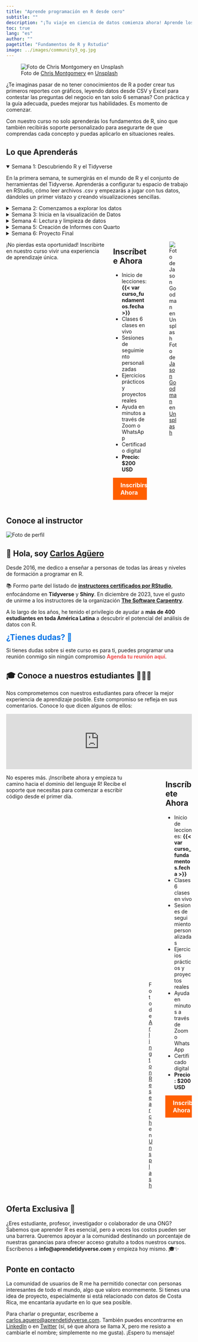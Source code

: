 ```yaml
---
title: "Aprende programación en R desde cero"
subtitle: ""
description: "¡Tu viaje en ciencia de datos comienza ahora! Aprende los fundamentos de la ciencia de datos con tidyverse."
toc: true
lang: "es"
author: ""
pagetitle: "Fundamentos de R y Rstudio"
image: ../images/community3_og.jpg
---
```



![Foto de <a href="https://unsplash.com/es/@cwmonty?utm_content=creditCopyText&utm_medium=referral&utm_source=unsplash">Chris Montgomery</a> en <a href="https://unsplash.com/es/fotos/macbook-pro-displaying-group-of-people-smgTvepind4?utm_content=creditCopyText&utm_medium=referral&utm_source=unsplash">Unsplash</a>](../images/community3_og.jpg)

¿Te imaginas pasar de no tener conocimientos de R a poder crear tus primeros reportes con gráficos, leyendo datos desde CSV y Excel para contestar las preguntas del negocio en tan solo 6 semanas? Con práctica y la guía adecuada, puedes mejorar tus habilidades. Es momento de comenzar.

Con nuestro curso no solo aprenderás los fundamentos de R, sino que también recibirás soporte personalizado para asegurarte de que comprendas cada concepto y puedas aplicarlo en situaciones reales.


## Lo que Aprenderás

<details open>
<summary>Semana 1: Descubriendo R y el Tidyverse</summary>
<p>En la primera semana, te sumergirás en el mundo de R y el conjunto de herramientas del Tidyverse. Aprenderás a configurar tu espacio de trabajo en RStudio, cómo leer archivos .csv y empezarás a jugar con tus datos, dándoles un primer vistazo y creando visualizaciones sencillas.</p>
</details>

<details>
<summary>Semana 2: Comenzamos a explorar los datos</summary>
<p>En esta semana, te adentrarás en el corazón de <code>dplyr</code> y <code>tidyr</code>, donde la magia de la manipulación de datos realmente sucede. Aprenderás a filtrar, seleccionar, y transformar tus datos para revelar las historias ocultas que tienen para contar.</p>
</details>

<details>
<summary>Semana 3: Inicia en la visualización de Datos</summary>
<p>Aquí, vas a llevar tus habilidades de visualización al siguiente nivel, usando <code>ggplot2</code> para crear tus primeros gráficos. Aprenderás sobre escalas, facetas, y cómo personalizar tus gráficos para que destaquen y se adapten a tus necesidades.</p>
</details>

<details>
<summary>Semana 4: Lectura y limpieza de datos</summary>
<p>Esta semana te enseñará a ser capaz de leer datos almacenados en <code>CSV</code>, <code>Excel</code>, <code>SPSS</code>, entre otros. Ya sea que estés trabajando con texto, números, fechas, o cualquier otro tipo, aprenderás las habilidades para manejarlos todos con eficiencia.</p>
</details>

<details>
<summary>Semana 5: Creación de Informes con Quarto</summary>
<p>Con <code>Quarto</code>, aprenderás a combinar tu análisis con narrativas en reportes dinámicos, haciendo que tus hallazgos no solo sean comprensibles, sino también atractivos para tu audiencia. Es la habilidad de contar una historia cautivadora, donde los datos son los personajes principales.</p>
</details>

<details>
<summary>Semana 6: Proyecto Final</summary>
<p>En la última semana, aplicarás todo lo aprendido a lo largo del curso en un proyecto final. Deberás leer datos, limpiarlos, transformarlos y presentarlos utilizando gráficos y tablas. El objetivo es crear un informe completo que demuestre tus habilidades y conocimientos adquiridos.</p>
</details>


:::: {.columns}
¡No pierdas esta oportunidad! Inscribirte en nuestro curso vivir una experiencia de aprendizaje única.

::: {.column width="45%"}
## Inscríbete Ahora
+ Inicio de lecciones: **{{< var curso_fundamentos.fecha >}}**
+ Clases 6 clases en vivo
+ Sesiones de seguimiento personalizadas
+ Ejercicios prácticos y proyectos reales
+ Ayuda en minutos a través de Zoom o WhatsApp
+ Certificado digital
+ **Precio: $200 USD**

<a href='{{< var curso_fundamentos.url_pago >}}' style="background-color: #FF5F00; color: white; padding: 10px 20px; border: none; border-radius: 0px; text-decoration: none; font-size: 16px; font-weight: bold; display: inline-block; cursor: pointer; transition: background-color 0.3s ease;">Inscribirse Ahora</a>

:::

::: {.column width="50%"}

![Foto de <a href="https://unsplash.com/es/@jasongoodman_youxventures?utm_content=creditCopyText&utm_medium=referral&utm_source=unsplash">Jason Goodman</a> en <a href="https://unsplash.com/es/fotos/five-person-by-table-watching-turned-on-white-imac-vbxyFxlgpjM?utm_content=creditCopyText&utm_medium=referral&utm_source=unsplash">Unsplash</a>](../images/prof_v4.jpg)

:::
::::


## Conoce al instructor

<div class="container">
<div class="image-container">
<img src="me.png" alt="Foto de perfil" class="profile-image">
</div>
<div class="text-container">
<h2>👋 Hola, soy <a href="https://www.linkedin.com/in/carlos-aguero-cr" class="profile-link">Carlos Agüero</a></h2>
<p>Desde 2016, me dedico a enseñar a personas de todas las áreas y niveles de formación a programar en R.</p>
<p>📚 Formo parte del listado de <a href="https://education.rstudio.com/trainers/" class="profile-link"><strong>instructores certificados por RStudio</strong></a>, enfocándome en <strong>Tidyverse</strong> y <strong>Shiny</strong>. En diciembre de 2023, tuve el gusto de unirme a los instructores de la organización <a href="https://www.software-carpentry.org" class="profile-link"><strong>The Software Carpentry</strong></a>.</p>
</div>
</div>
    
A lo largo de los años, he tenido el privilegio de ayudar a **más de 400 estudiantes en toda América Latina** a descubrir el potencial del análisis de datos con R.

<h2 style="margin: 0; color: #0073e6; ">¿Tienes dudas? 🤔</h2>

Si tienes dudas sobre si este curso es para ti, puedes programar una reunión conmigo sin ningún compromiso <a href="https://cal.com/aprendetidyverse/reuniones-1h" style="text-decoration: none; color: #EE4E4E;">**Agenda tu reunión aquí**</a>.


## 🎓 Conoce a nuestros estudiantes 👩🏻‍💻

Nos comprometemos con nuestros estudiantes para ofrecer la mejor experiencia de aprendizaje posible. Este compromiso se refleja en sus comentarios. Conoce lo que dicen algunos de ellos:

<script type="text/javascript" src="https://testimonial.to/js/iframeResizer.min.js"></script>
<iframe id='testimonialto-r-para-ciencia-de-datos-tag-all-light' src="https://embed-v2.testimonial.to/w/r-para-ciencia-de-datos?theme=light&card=base&loadMore=on&initialCount=20&randomize=on&tag=all" frameborder="0" scrolling="no" width="100%"></iframe>
<script type="text/javascript">iFrameResize({log: false, checkOrigin: false}, '#testimonialto-r-para-ciencia-de-datos-tag-all-light');</script>

:::: {.columns}
No esperes más. ¡Inscríbete ahora y empieza tu camino hacia el dominio del lenguaje R! Recibe el soporte que necesitas para comenzar a escribir código desde el primer día.


::: {.column width="45%"}

![Foto de <a href="https://unsplash.com/es/@arlington_research?utm_content=creditCopyText&utm_medium=referral&utm_source=unsplash">Arlington Research</a> en <a href="https://unsplash.com/es/fotos/man-sitting-in-front-of-table-Kz8nHVg_tGI?utm_content=creditCopyText&utm_medium=referral&utm_source=unsplash">Unsplash</a>](../images/prof_v3.jpg)
:::

::: {.column width="50%"}
## Inscríbete Ahora

+ Inicio de lecciones: **{{< var curso_fundamentos.fecha >}}**
+ Clases 6 clases en vivo
+ Sesiones de seguimiento personalizadas
+ Ejercicios prácticos y proyectos reales
+ Ayuda en minutos a través de Zoom o WhatsApp
+ Certificado digital
+ **Precio: $200 USD**

<a href='{{< var curso_fundamentos.url_pago >}}' style="background-color: #FF5F00; color: white; padding: 10px 20px; border: none; border-radius: 0px; text-decoration: none; font-size: 16px; font-weight: bold; display: inline-block; cursor: pointer; transition: background-color 0.3s ease;">Inscribirse Ahora</a>


:::
::::

::: {.callout-note appearance="simple"}

## Oferta Exclusiva 🎁 

¿Eres estudiante, profesor, investigador o colaborador de una ONG? Sabemos que aprender R es esencial, pero a veces los costos pueden ser una barrera. Queremos apoyar a la comunidad destinando un porcentaje de nuestras ganancias para ofrecer acceso gratuito a todos nuestros cursos. Escríbenos a **info@aprendetidyverse.com** y empieza hoy mismo. 🎓✨
:::

## Ponte en contacto

La comunidad de usuarios de R me ha permitido conectar con personas interesantes de todo el mundo, algo que valoro enormemente. Si tienes una idea de proyecto, especialmente si está relacionado con datos de Costa Rica, me encantaría ayudarte en lo que sea posible. 


Para charlar o preguntar, escríbeme a <a href="mailto:carlos.aguero@aprendetidyverse.com">carlos.aguero@aprendetidyverse.com</a>. También puedes encontrarme en [LinkedIn](https://www.linkedin.com/in/carlos-aguero-cr) o en [Twitter](https://twitter.com/dev_aguero) (sí, sé que ahora se llama X, pero me resisto a cambiarle el nombre; simplemente no me gusta). ¡Espero tu mensaje!

